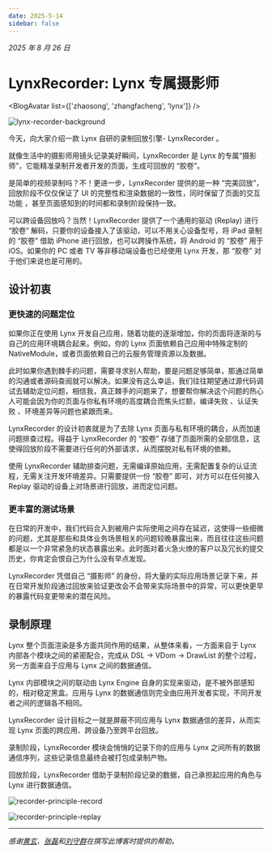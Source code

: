 ```yaml
---
date: 2025-5-14
sidebar: false
---
```



_2025 年 8 月 26 日_

# LynxRecorder: Lynx 专属摄影师

<BlogAvatar list={['zhaosong', 'zhangfacheng', 'lynx']} />

![lynx-recorder-background](https://lf-lynx.tiktok-cdns.com/obj/lynx-artifacts-oss-sg/plugin/static/lynx-recorder-banner.svg)

今天，向大家介绍一款 Lynx 自研的录制回放引擎- LynxRecorder 。

就像生活中的摄影师用镜头记录美好瞬间，LynxRecorder 是 Lynx 的专属“摄影师”，它能精准录制开发者开发的页面，生成可回放的 “胶卷”。

是简单的视频录制吗？不！更进一步，LynxRecorder 提供的是一种 “完美回放”，回放阶段不仅仅保证了 UI 的完整性和渲染数据的一致性，同时保留了页面的交互功能 ，甚至页面感知到的时间都和录制阶段保持一致。

可以跨设备回放吗？当然！LynxRecorder 提供了一个通用的驱动 (Replay) 进行 “胶卷” 解码，只要你的设备接入了该驱动，可以不用关心设备型号，将 iPad 录制的 “胶卷” 借助 iPhone 进行回放，也可以跨操作系统，将 Android 的 “胶卷” 用于 iOS。如果你的 PC 或者 TV 等非移动端设备也已经使用 Lynx 开发，那 “胶卷” 对于他们来说也是可用的。

## 设计初衷

### 更快速的问题定位

如果你正在使用 Lynx 开发自己应用，随着功能的逐渐增加，你的页面将逐渐的与自己的应用环境耦合起来。例如，你的 Lynx 页面依赖自己应用中特殊定制的 NativeModule，或者页面依赖自己的云服务管理资源以及数据。

此时如果你遇到棘手的问题，需要寻求别人帮助，要是问题足够简单，那通过简单的沟通或者源码查阅就可以解决。如果没有这么幸运，我们往往期望通过源代码调试去辅助定位问题，相信我，真正棘手的问题来了，想要帮你解决这个问题的热心人可能会因为你的页面与你私有环境的高度耦合而焦头烂额，编译失败 、认证失败 、环境差异等问题也紧跟而来。

LynxRecorder 的设计初衷就是为了去除 Lynx 页面与私有环境的耦合，从而加速问题排查过程。得益于 LynxRecorder 的 “胶卷” 存储了页面所需的全部信息，这使得回放阶段不需要进行任何的外部请求，从而摆脱对私有环境的依赖。

使用 LynxRecorder 辅助排查问题，无需编译原始应用，无需配置复杂的认证流程，无需关注开发环境差异。只需要提供一份 “胶卷” 即可，对方可以在任何接入 Replay 驱动的设备上对场景进行回放，进而定位问题。

### 更丰富的测试场景

在日常的开发中，我们代码合入到被用户实际使用之间存在延迟，这使得一些细微的问题，尤其是那些和具体业务场景相关的问题较晚暴露出来，而且往往这些问题都是以一个非常紧急的状态暴露出来。此时面对着火急火燎的客户以及冗长的提交历史，你肯定会恨自己为什么没有早点发现。

LynxRecorder 凭借自己 “摄影师” 的身份，将大量的实际应用场景记录下来，并在日常开发阶段通过回放来验证更改会不会带来实际场景中的异常，可以更快更早的暴露代码变更带来的潜在风险。

## 录制原理

Lynx 整个页面渲染是多方面共同作用的结果，从整体来看，一方面来自于 Lynx 内部各个模块之间的紧密配合，完成从 DSL -> VDom -> DrawList 的整个过程，另一方面来自于应用与 Lynx 之间的数据通信。

Lynx 内部模块之间的联动由 Lynx Engine 自身的实现来驱动，是不被外部感知的，相对稳定黑盒。应用与 Lynx 的数据通信则完全由应用开发者实现，不同开发者之间的逻辑各不相同。

LynxRecorder 设计目标之一就是屏蔽不同应用与 Lynx 数据通信的差异，从而实现 Lynx 页面的跨应用、跨设备乃至跨平台回放。

录制阶段，LynxRecorder 模块会悄悄的记录下你的应用与 Lynx 之间所有的数据通信序列，这些记录信息最终会被打包成录制产物。

回放阶段，LynxRecorder 借助于录制阶段记录的数据，自己承担起应用的角色与 Lynx 进行数据通信。

<div
  style={{
    display: 'flex',
    justifyContent: 'center',
    alignItems: 'center',
    gap: '20px',
  }}
>
<img
  src="https://lf-lynx.tiktok-cdns.com/obj/lynx-artifacts-oss-sg/plugin/static/recorder-principle-record.svg" alt="recorder-principle-record"
/>

<img
  src="https://lf-lynx.tiktok-cdns.com/obj/lynx-artifacts-oss-sg/plugin/static/recorder-principle-replay.svg"
  alt="recorder-principle-replay"
/>

</div>

---

_感谢[黄玄](https://x.com/huxpro)、[张磊](https://x.com/zoolsher)和[刘守群](https://x.com/liushouqun)在撰写此博客时提供的帮助。_
